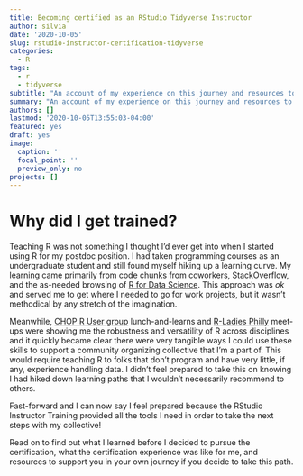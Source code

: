 ```yaml
---
title: Becoming certified as an RStudio Tidyverse Instructor
author: silvia
date: '2020-10-05'
slug: rstudio-instructor-certification-tidyverse
categories:
  - R
tags:
  - r
  - tidyverse
subtitle: "An account of my experience on this journey and resources to help others on theirs."
summary: "An account of my experience on this journey and resources to help others on theirs."
authors: []
lastmod: '2020-10-05T13:55:03-04:00'
featured: yes
draft: yes
image:
  caption: ''
  focal_point: ''
  preview_only: no
projects: []
---
```


# Why did I get trained?

Teaching R was not something I thought I'd ever get into when I started using R for my postdoc position. I had taken programming courses as an undergraduate student and still found myself hiking up a learning curve. My learning came primarily from code chunks from coworkers, StackOverflow, and the as-needed browsing of [R for Data Science](https://r4ds.had.co.nz/). This approach was _ok_ and served me to get where I needed to go for work projects, but it wasn't methodical by any stretch of the imagination.

Meanwhile, [CHOP R User group](https://education.arcus.chop.edu/user-groups/) lunch-and-learns and [R-Ladies Philly](https://www.rladiesphilly.org/) meet-ups were showing me the robustness and versatility of R across disciplines and it quickly became clear there were very tangible ways I could use these skills to support a community organizing collective that I'm a part of. This would require teaching R to folks that don't program and have very little, if any, experience handling data. I didn't feel prepared to take this on knowing I had hiked down learning paths that I wouldn't necessarily recommend to others. 

Fast-forward and I can now say I feel prepared because the RStudio Instructor Training provided all the tools I need in order to take the next steps with my collective! 

Read on to find out what I learned before I decided to pursue the certification, what the certification experience was like for me, and resources to support you in your own journey if you decide to take this path.


